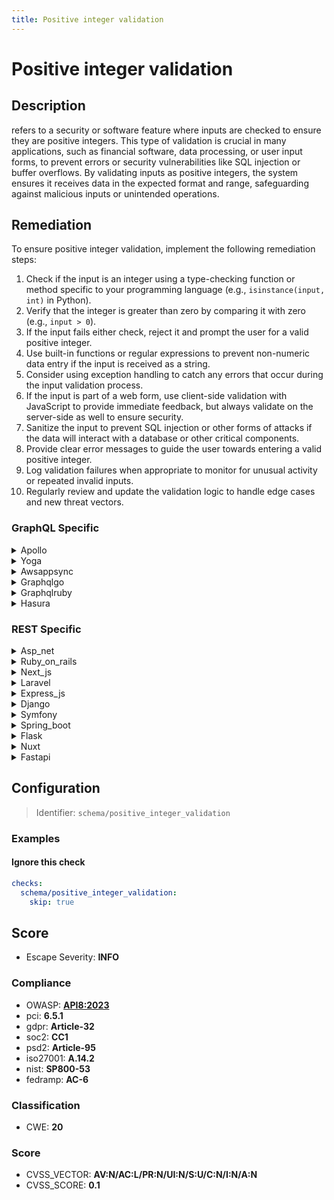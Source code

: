 ```yaml
---
title: Positive integer validation
---
```


# Positive integer validation

## Description

refers to a security or software feature where inputs are checked to ensure they are positive integers. This type of validation is crucial in many applications, such as financial software, data processing, or user input forms, to prevent errors or security vulnerabilities like SQL injection or buffer overflows. By validating inputs as positive integers, the system ensures it receives data in the expected format and range, safeguarding against malicious inputs or unintended operations.

## Remediation

To ensure positive integer validation, implement the following remediation steps:

1. Check if the input is an integer using a type-checking function or method specific to your programming language (e.g., `isinstance(input, int)` in Python).
2. Verify that the integer is greater than zero by comparing it with zero (e.g., `input > 0`).
3. If the input fails either check, reject it and prompt the user for a valid positive integer.
4. Use built-in functions or regular expressions to prevent non-numeric data entry if the input is received as a string.
5. Consider using exception handling to catch any errors that occur during the input validation process.
6. If the input is part of a web form, use client-side validation with JavaScript to provide immediate feedback, but always validate on the server-side as well to ensure security.
7. Sanitize the input to prevent SQL injection or other forms of attacks if the data will interact with a database or other critical components.
8. Provide clear error messages to guide the user towards entering a valid positive integer.
9. Log validation failures when appropriate to monitor for unusual activity or repeated invalid inputs.
10. Regularly review and update the validation logic to handle edge cases and new threat vectors.


### GraphQL Specific

<details>
    <summary>Apollo</summary>

Ensure that all user inputs are validated to accept only positive integers. Implement server-side checks to prevent invalid or malicious data from being processed. Use built-in functions or custom logic to verify that the input matches the expected format and range before using it within the Apollo framework engine.

</details>

<details>
    <summary>Yoga</summary>

To ensure positive integer validation in the Yoga framework engine, implement input validation checks that verify the provided value is an integer and greater than zero. Use built-in validation functions or custom logic to enforce this rule before processing the input.

</details>

<details>
    <summary>Awsappsync</summary>

Ensure that AWS AppSync resolvers validate input arguments to confirm they are positive integers where required. Implement custom validation logic within resolver mapping templates or leverage AWS AppSync pipeline resolvers to modularize validation as a distinct function before processing the business logic.

</details>

<details>
    <summary>Graphqlgo</summary>

Ensure that the GraphQL Go framework engine validates that all inputs expected to be positive integers are indeed positive integers before processing. Implement checks either through custom scalar types that enforce the positive integer constraint or by adding validation logic in the resolver functions. This will help prevent invalid data from being processed and mitigate potential vulnerabilities such as integer overflow or unexpected behavior due to negative numbers or non-integer values.

</details>

<details>
    <summary>Graphqlruby</summary>

In the GraphQL Ruby framework, ensure that any fields accepting positive integers are strictly validated. Use custom scalar types to define what constitutes a valid positive integer and reject any input that does not meet these criteria. Additionally, consider implementing range checks to prevent integer overflows and ensure that the values fall within the acceptable limits for your application's context.

</details>

<details>
    <summary>Hasura</summary>

To ensure positive integer validation in Hasura, define a check constraint on the integer column within your Postgres database that enforces the value to be greater than zero. This can be done directly in the table's definition using SQL or through the Hasura console by adding a check constraint in the 'Modify' tab of the table. Additionally, use Hasura's permission system to validate the input on insert and update operations by setting up custom check expressions that allow only positive integers.

</details>


### REST Specific

<details>
    <summary>Asp_net</summary>

In ASP.NET, ensure that all user-provided inputs are validated using built-in functions like `int.TryParse()` for converting strings to integers and checking for positive values. Implement custom validation logic where necessary and use parameterized queries or ORM frameworks to interact with databases securely.

</details>

<details>
    <summary>Ruby_on_rails</summary>

In Ruby on Rails, ensure positive integer validation by using Active Record validations such as `validates_numericality_of` with options `only_integer: true` and `greater_than: 0`. Additionally, use strong parameters to permit only the necessary inputs and employ parameterized queries to protect against SQL injection.

</details>

<details>
    <summary>Next_js</summary>

In Next.js, ensure all user-provided inputs that are expected to be positive integers are strictly validated using built-in JavaScript functions like parseInt() combined with additional checks for NaN, non-integer values, and negative numbers. Implement middleware or custom hooks that sanitize and validate all incoming data before processing. For server-side APIs, use a library like express-validator to define validation schemas that enforce positive integer constraints.

</details>

<details>
    <summary>Laravel</summary>

In Laravel, use the 'integer' and 'min:1' validation rules within your validation logic to ensure that inputs are positive integers. Apply these rules in form requests or controller methods using the Validator facade or the 'validate' method provided by the framework.

</details>

<details>
    <summary>Express_js</summary>

In Express.js, ensure positive integer validation by using middleware that checks request parameters, query strings, or body data. Utilize libraries like express-validator to define custom validation chains for route parameters, applying checks such as .isInt({ gt: 0 }) to guarantee that the values are positive integers before they reach your route handlers.

</details>

<details>
    <summary>Django</summary>

In Django, ensure positive integer validation by using forms with 'IntegerField' and setting 'min_value=1' to enforce the input as a positive integer. Additionally, use Django's built-in ORM methods and avoid raw SQL to protect against injection attacks.

</details>

<details>
    <summary>Symfony</summary>

In Symfony, use the 'Assert' library for input validation. Apply the 'Positive' constraint to ensure the value is a positive integer, and use 'Type' constraint with 'integer' as the type option. Combine this with proper form validation to prevent invalid or malicious data from being processed.

</details>

<details>
    <summary>Spring_boot</summary>

In Spring Boot, ensure positive integer validation by using the @Min(1) annotation on your controller method parameters or DTO fields to enforce that the value is a positive integer. Additionally, use @Valid or @Validated to trigger the validation process. For enhanced security, combine this with strong type checking and handle any MethodArgumentNotValidException exceptions to return appropriate error responses.

</details>

<details>
    <summary>Flask</summary>

In Flask, use the 'request' object to access form data and employ the 'wtforms' library with 'IntegerField' and custom validation to ensure inputs are positive integers. Additionally, apply 'Flask-WTF' CSRF protection for secure form handling.

</details>

<details>
    <summary>Nuxt</summary>

In Nuxt.js, ensure all user-provided inputs that are expected to be positive integers are validated using built-in validation rules or custom middleware. Utilize libraries like `express-validator` for server-side validation and `vee-validate` for client-side validation to check the input before processing. Always sanitize and cast inputs to integers using `parseInt` with a radix of 10 to prevent type coercion vulnerabilities.

</details>

<details>
    <summary>Fastapi</summary>

In FastAPI, use Pydantic models to define expected data structures with fields typed as 'PositiveInt' for automatic validation of positive integer inputs. Combine this with dependency injection to further secure endpoints against invalid data.

</details>

## Configuration

> Identifier: `schema/positive_integer_validation`



### Examples



#### Ignore this check

```yaml
checks:
  schema/positive_integer_validation:
    skip: true
```




## Score

- Escape Severity: **<span className="info-severityom">INFO</span>**

### Compliance

- OWASP: **[API8:2023](https://github.com/OWASP/API-Security/blob/master/editions/2023/en/0xa8-security-misconfiguration.md)**
- pci: **6.5.1**
- gdpr: **Article-32**
- soc2: **CC1**
- psd2: **Article-95**
- iso27001: **A.14.2**
- nist: **SP800-53**
- fedramp: **AC-6**

### Classification

- CWE: **20**




### Score

- CVSS_VECTOR: **AV:N/AC:L/PR:N/UI:N/S:U/C:N/I:N/A:N**
- CVSS_SCORE: **0.1**

